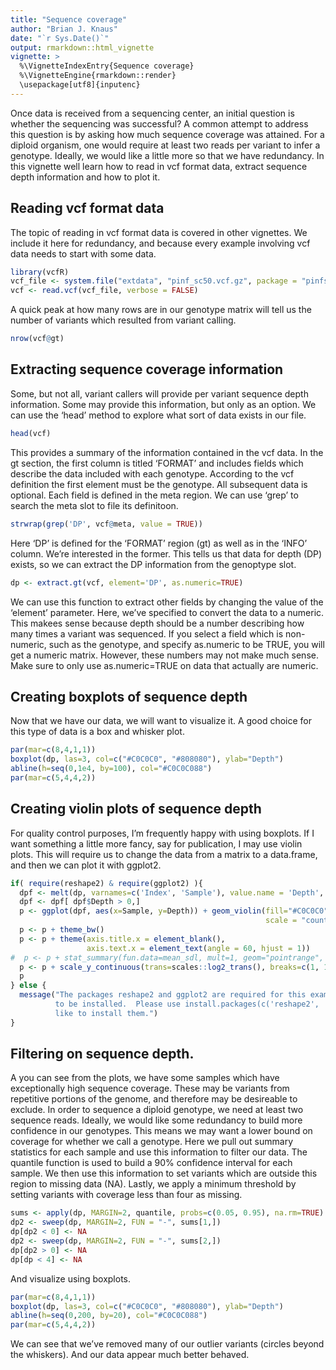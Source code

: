 ```yaml
---
title: "Sequence coverage"
author: "Brian J. Knaus"
date: "`r Sys.Date()`"
output: rmarkdown::html_vignette
vignette: >
  %\VignetteIndexEntry{Sequence coverage}
  %\VignetteEngine{rmarkdown::render}
  \usepackage[utf8]{inputenc}
---
```



Once data is received from a sequencing center, an initial question is whether the sequencing was successful?
A common attempt to address this question is by asking how much sequence coverage was attained.
For a diploid organism, one would require at least two reads per variant to infer a genotype.
Ideally, we would like a little more so that we have redundancy.
In this vignette well learn how to read in vcf format data, extract sequence depth information and how to plot it.


## Reading vcf format data


The topic of reading in vcf format data is covered in other vignettes.
We include it here for redundancy, and because every example involving vcf data needs to start with some data.


```r
library(vcfR)
vcf_file <- system.file("extdata", "pinf_sc50.vcf.gz", package = "pinfsc50")
vcf <- read.vcf(vcf_file, verbose = FALSE)
```


A quick peak at how many rows are in our genotype matrix will tell us the number of variants which resulted from variant calling.


```r
nrow(vcf@gt)
```



## Extracting sequence coverage information


Some, but not all, variant callers will provide per variant sequence depth information.
Some may provide this information, but only as an option.
We can use the 'head' method to explore what sort of data exists in our file.


```r
head(vcf)
```


This provides a summary of the information contained in the vcf data.
In the gt section, the first column  is titled 'FORMAT' and includes fields which describe the data included with each genotype.
According to the vcf definition the first element must be the genotype.
All subsequent data is optional.
Each field is defined in the meta region.
We can use 'grep' to search the meta slot to file its definitoon.


```r
strwrap(grep('DP', vcf@meta, value = TRUE))
```


Here 'DP' is defined for the 'FORMAT' region (gt) as well as in the 'INFO' column.
We're interested in the former.
This tells us that data for depth (DP) exists, so we can extract the DP information from the genoptype slot.


```r
dp <- extract.gt(vcf, element='DP', as.numeric=TRUE)
```


We can use this function to extract other fields by changing the value of the 'element' parameter.
Here, we've specified to convert the data to a numeric.
This makees sense because depth should be a number describing how many times a variant was sequenced.
If you select a field which is non-numeric, such as the genotype, and specify as.numeric to be TRUE, you will get a numeric matrix.
However, these numbers may not make much sense.
Make sure to only use as.numeric=TRUE on data that actually are numeric.


## Creating boxplots of sequence depth


Now that we have our data, we will want to visualize it.
A good choice for this type of data is a box and whisker plot.


```r
par(mar=c(8,4,1,1))
boxplot(dp, las=3, col=c("#C0C0C0", "#808080"), ylab="Depth")
abline(h=seq(0,1e4, by=100), col="#C0C0C088")
par(mar=c(5,4,4,2))
```



## Creating violin plots of sequence depth


For quality control purposes, I'm frequently happy with using boxplots.
If I want something a little more fancy, say for publication, I may use violin plots.
This will require us to change the data from a matrix to a data.frame, and then we can plot it with ggplot2.


```r

if( require(reshape2) & require(ggplot2) ){
  dpf <- melt(dp, varnames=c('Index', 'Sample'), value.name = 'Depth', na.rm=TRUE)
  dpf <- dpf[ dpf$Depth > 0,]
  p <- ggplot(dpf, aes(x=Sample, y=Depth)) + geom_violin(fill="#C0C0C0", adjust=1.0,
                                                         scale = "count", trim=TRUE)
  p <- p + theme_bw()
  p <- p + theme(axis.title.x = element_blank(), 
                 axis.text.x = element_text(angle = 60, hjust = 1))
#  p <- p + stat_summary(fun.data=mean_sdl, mult=1, geom="pointrange", color="black")
  p <- p + scale_y_continuous(trans=scales::log2_trans(), breaks=c(1, 10, 100, 800))
  p
} else {
  message("The packages reshape2 and ggplot2 are required for this example but do not appear
          to be installed.  Please use install.packages(c('reshape2', 'ggplot2', 'scales')) if you would
          like to install them.")
}

```



## Filtering on sequence depth.


A you can see from the plots, we have some samples which have exceptionally high sequence coverage.
These may be variants from repetitive portions of the genome, and therefore may be desireable to exclude.
In order to sequence a diploid genotype, we need at least two sequence reads.
Ideally, we would like some redundancy to build more confidence in our genotypes.
This means we may want a lower bound on coverage for whether we call a genotype.
Here we pull out summary statistics for each sample and use this information to filter our data.
The quantile function is used to build a 90% confidence interval for each sample.
We then use this information to set variants which are outside this region to missing data (NA).
Lastly, we apply a minimum threshold by setting variants with coverage less than four as missing.


```r
sums <- apply(dp, MARGIN=2, quantile, probs=c(0.05, 0.95), na.rm=TRUE)
dp2 <- sweep(dp, MARGIN=2, FUN = "-", sums[1,])
dp[dp2 < 0] <- NA
dp2 <- sweep(dp, MARGIN=2, FUN = "-", sums[2,])
dp[dp2 > 0] <- NA
dp[dp < 4] <- NA
```


And visualize using boxplots.


```r
par(mar=c(8,4,1,1))
boxplot(dp, las=3, col=c("#C0C0C0", "#808080"), ylab="Depth")
abline(h=seq(0,200, by=20), col="#C0C0C088")
par(mar=c(5,4,4,2))
```


We can see that we've removed many of our outlier variants (circles beyond the whiskers).
And our data appear much better behaved.

